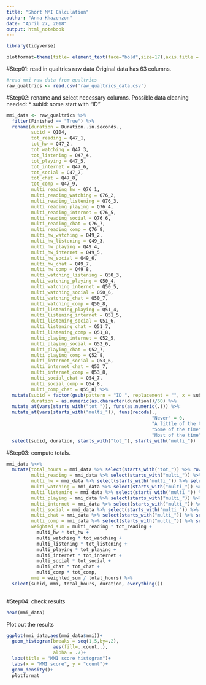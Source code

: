 ```yaml
---
title: "Short MMI Calculation"
author: "Anna Khazenzon"
date: "April 27, 2018"
output: html_notebook
---
```


```r
library(tidyverse)
```


```r
plotformat=theme(title= element_text(face="bold",size=17),axis.title = element_text(face="bold",size=15),axis.text.x = element_text(size=14),axis.text.y = element_text(size=14))+theme_bw()
```

#Step01: read in qualtrics raw data 
Original data has 63 columns. 

```r
#read mmi raw data from qualtrics
raw_qualtrics <- read.csv('raw_qualtrics_data.csv')
```

#Step02: rename and select necessary columns.
Possible data cleaning needed:
* subid: some start with "ID "

```r
mmi_data <- raw_qualtrics %>%
  filter(Finished == "True") %>%
  rename(duration = Duration..in.seconds.,
         subid = Q104,
         tot_reading = Q47_1,
         tot_hw = Q47_2,
         tot_watching = Q47_3,
         tot_listening = Q47_4,
         tot_playing = Q47_5,
         tot_internet = Q47_6,
         tot_social = Q47_7,
         tot_chat = Q47_8,
         tot_comp = Q47_9,
         multi_reading_hw = Q76_1,
         multi_reading_watching = Q76_2,
         multi_reading_listening = Q76_3,
         multi_reading_playing = Q76_4,
         multi_reading_internet = Q76_5,
         multi_reading_social = Q76_6,
         multi_reading_chat = Q76_7,
         multi_reading_comp = Q76_8,
         multi_hw_watching = Q49_2,
         multi_hw_listening = Q49_3,
         multi_hw_playing = Q49_4,
         multi_hw_internet = Q49_5,
         multi_hw_social = Q49_6,
         multi_hw_chat = Q49_7,
         multi_hw_comp = Q49_8,
         multi_watching_listening = Q50_3,
         multi_watching_playing = Q50_4,
         multi_watching_internet = Q50_5,
         multi_watching_social = Q50_6,
         multi_watching_chat = Q50_7,
         multi_watching_comp = Q50_8,
         multi_listening_playing = Q51_4,
         multi_listening_internet = Q51_5,
         multi_listening_social = Q51_6,
         multi_listening_chat = Q51_7,
         multi_listening_comp = Q51_8,
         multi_playing_internet = Q52_5,
         multi_playing_social = Q52_6,
         multi_playing_chat = Q52_7,
         multi_playing_comp = Q52_8,
         multi_internet_social = Q53_6,
         multi_internet_chat = Q53_7,
         multi_internet_comp = Q53_8,
         multi_social_chat = Q54_7,
         multi_social_comp = Q54_8,
         multi_comp_chat = Q55_8) %>%
  mutate(subid = factor(gsub(pattern = "ID ", replacement = "", x = subid)),
         duration = as.numeric(as.character(duration))/60) %>%
  mutate_at(vars(starts_with("tot_")), funs(as.numeric(.))) %>%
  mutate_at(vars(starts_with("multi_")), funs(recode(.,
                                                     "Never" = 0,
                                                     "A little of the time" = 0.33,
                                                     "Some of the time" = 0.67,
                                                     "Most of the time" = 1))) %>%
  select(subid, duration, starts_with("tot_"), starts_with("multi_"))


```

#Step03: compute totals.
```r
mmi_data %<>%
  mutate(total_hours = mmi_data %>% select(starts_with("tot_")) %>% rowSums(),
         multi_reading = mmi_data %>% select(starts_with("multi_")) %>% select(contains("reading")) %>% rowSums(),
         multi_hw = mmi_data %>% select(starts_with("multi_")) %>% select(contains("hw")) %>% rowSums(),
         multi_watching = mmi_data %>% select(starts_with("multi_")) %>% select(contains("watching")) %>% rowSums(),
         multi_listening = mmi_data %>% select(starts_with("multi_")) %>% select(contains("listening")) %>% rowSums(),
         multi_playing = mmi_data %>% select(starts_with("multi_")) %>% select(contains("playing")) %>% rowSums(),
         multi_internet = mmi_data %>% select(starts_with("multi_")) %>% select(contains("internet")) %>% rowSums(),
         multi_social = mmi_data %>% select(starts_with("multi_")) %>% select(contains("social")) %>% rowSums(),
         multi_chat = mmi_data %>% select(starts_with("multi_")) %>% select(contains("chat")) %>% rowSums(),
         multi_comp = mmi_data %>% select(starts_with("multi_")) %>% select(contains("comp")) %>% rowSums(),
         weighted_sum = multi_reading * tot_reading + 
           multi_hw * tot_hw +
           multi_watching * tot_watching +
           multi_listening * tot_listening +
           multi_playing * tot_playing +
           multi_internet * tot_internet +
           multi_social * tot_social +
           multi_chat * tot_chat +
           multi_comp * tot_comp,
         mmi = weighted_sum / total_hours) %>%
  select(subid, mmi, total_hours, duration, everything())
  
```

#Step04: check results
```r
head(mmi_data)
```

Plot out the results
```r
ggplot(mmi_data,aes(mmi_data$mmi))+
  geom_histogram(breaks = seq(1,5,by=.2),
                 aes(fill=..count..),
                 alpha = .7)+
  labs(title = "MMI score histogram")+
  labs(x = "MMI score", y = "count")+
  geom_density()+
  plotformat
```